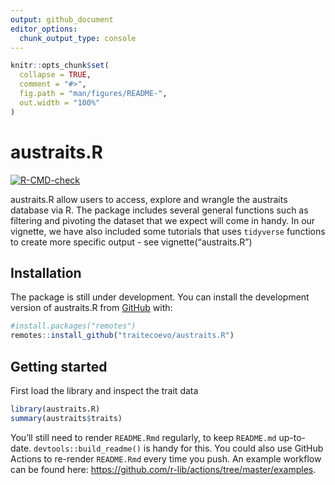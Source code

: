 ```yaml
---
output: github_document
editor_options: 
  chunk_output_type: console
---
```


<!-- README.md is generated from README.Rmd. Please edit that file -->

```r
knitr::opts_chunk$set(
  collapse = TRUE,
  comment = "#>",
  fig.path = "man/figures/README-",
  out.width = "100%"
)
```

# austraits.R

<!-- badges: start -->
[![R-CMD-check](https://github.com/traitecoevo/austraits.R/workflows/R-CMD-check/badge.svg)](https://github.com/traitecoevo/austraits.R/actions)
<!-- badges: end -->

austraits.R allow users to access, explore and wrangle the austraits database via R. The package includes several general functions such as filtering and pivoting the dataset that we expect will come in handy. In our vignette, we have also included some tutorials that uses `tidyverse` functions to create more specific output - see vignette("austraits.R")

## Installation

The package is still under development. You can install the development version of austraits.R from [GitHub](https://github.com/) with:

```r
#install.packages("remotes")
remotes::install_github("traitecoevo/austraits.R")
```

## Getting started

First load the library and inspect the trait data
```r
library(austraits.R)
summary(austraits$traits)
```


You'll still need to render `README.Rmd` regularly, to keep `README.md` up-to-date. `devtools::build_readme()` is handy for this. You could also use GitHub Actions to re-render `README.Rmd` every time you push. An example workflow can be found here: <https://github.com/r-lib/actions/tree/master/examples>.


